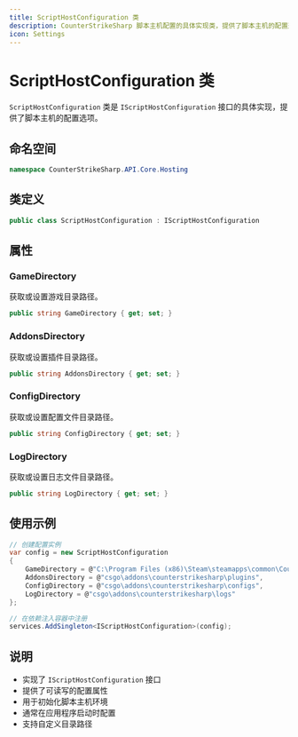 ```yaml
---
title: ScriptHostConfiguration 类
description: CounterStrikeSharp 脚本主机配置的具体实现类，提供了脚本主机的配置选项
icon: Settings
---
```


# ScriptHostConfiguration 类

`ScriptHostConfiguration` 类是 `IScriptHostConfiguration` 接口的具体实现，提供了脚本主机的配置选项。

## 命名空间

```csharp
namespace CounterStrikeSharp.API.Core.Hosting
```

## 类定义

```csharp
public class ScriptHostConfiguration : IScriptHostConfiguration
```

## 属性

### GameDirectory

获取或设置游戏目录路径。

```csharp
public string GameDirectory { get; set; }
```

### AddonsDirectory

获取或设置插件目录路径。

```csharp
public string AddonsDirectory { get; set; }
```

### ConfigDirectory

获取或设置配置文件目录路径。

```csharp
public string ConfigDirectory { get; set; }
```

### LogDirectory

获取或设置日志文件目录路径。

```csharp
public string LogDirectory { get; set; }
```

## 使用示例

```csharp
// 创建配置实例
var config = new ScriptHostConfiguration
{
    GameDirectory = @"C:\Program Files (x86)\Steam\steamapps\common\Counter-Strike Global Offensive",
    AddonsDirectory = @"csgo\addons\counterstrikesharp\plugins",
    ConfigDirectory = @"csgo\addons\counterstrikesharp\configs",
    LogDirectory = @"csgo\addons\counterstrikesharp\logs"
};

// 在依赖注入容器中注册
services.AddSingleton<IScriptHostConfiguration>(config);
```

## 说明

- 实现了 `IScriptHostConfiguration` 接口
- 提供了可读写的配置属性
- 用于初始化脚本主机环境
- 通常在应用程序启动时配置
- 支持自定义目录路径 